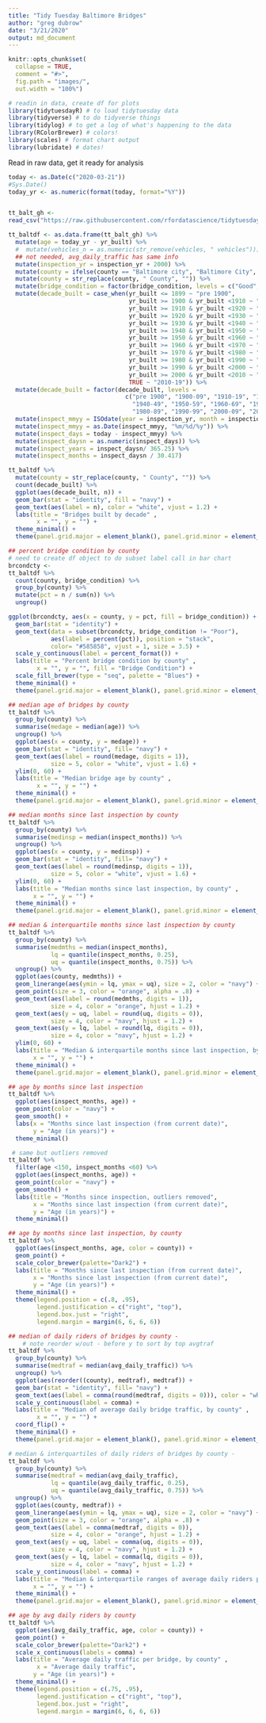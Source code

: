```yaml
---
title: "Tidy Tuesday Baltimore Bridges"
author: "greg dubrow"
date: "3/21/2020"
output: md_document
---
```


```r
knitr::opts_chunk$set(
  collapse = TRUE,
  comment = "#>",
  fig.path = "images/",
  out.width = "100%") 
```

```r
# readin in data, create df for plots
library(tidytuesdayR) # to load tidytuesday data
library(tidyverse) # to do tidyverse things
library(tidylog) # to get a log of what's happening to the data
library(RColorBrewer) # colors!
library(scales) # format chart output
library(lubridate) # dates!
```

Read in raw data, get it ready for analysis
```r
today <- as.Date(c("2020-03-21"))
#Sys.Date()
today_yr <- as.numeric(format(today, format="%Y"))


tt_balt_gh <-
read_csv("https://raw.githubusercontent.com/rfordatascience/tidytuesday/master/data/2018/2018-11-27/baltimore_bridges.csv")

tt_baltdf <- as.data.frame(tt_balt_gh) %>%
  mutate(age = today_yr - yr_built) %>%
  #  mutate(vehicles_n = as.numeric(str_remove(vehicles, " vehicles")))
  ## not needed, avg_daily_traffic has same info
  mutate(inspection_yr = inspection_yr + 2000) %>%
  mutate(county = ifelse(county == "Baltimore city", "Baltimore City", county)) %>% 
  mutate(county = str_replace(county, " County", "")) %>%
  mutate(bridge_condition = factor(bridge_condition, levels = c("Good", "Fair", "Poor"))) %>%
  mutate(decade_built = case_when(yr_built <= 1899 ~ "pre 1900", 
                                  yr_built >= 1900 & yr_built <1910 ~ "1900-09",
                                  yr_built >= 1910 & yr_built <1920 ~ "1910-19",
                                  yr_built >= 1920 & yr_built <1930 ~ "1920-29",
                                  yr_built >= 1930 & yr_built <1940 ~ "1930-39",
                                  yr_built >= 1940 & yr_built <1950 ~ "1940-49",
                                  yr_built >= 1950 & yr_built <1960 ~ "1950-59",
                                  yr_built >= 1960 & yr_built <1970 ~ "1960-69",
                                  yr_built >= 1970 & yr_built <1980 ~ "1970-79",
                                  yr_built >= 1980 & yr_built <1990 ~ "1980-89",
                                  yr_built >= 1990 & yr_built <2000 ~ "1990-99",
                                  yr_built >= 2000 & yr_built <2010 ~ "2000-09",
                                  TRUE ~ "2010-19")) %>%
  mutate(decade_built = factor(decade_built, levels = 
                                 c("pre 1900", "1900-09", "1910-19", "1920-29", "1930-39",
                                   "1940-49", "1950-59", "1960-69", "1970-79", 
                                   "1980-89", "1990-99", "2000-09", "2010-19"))) %>%
  mutate(inspect_mmyy = ISOdate(year = inspection_yr, month = inspection_mo, day = "01")) %>%
  mutate(inspect_mmyy = as.Date(inspect_mmyy, "%m/%d/%y")) %>%
  mutate(inspect_days = today - inspect_mmyy) %>%
  mutate(inspect_daysn = as.numeric(inspect_days)) %>%
  mutate(inspect_years = inspect_daysn/ 365.25) %>%
  mutate(inspect_months = inspect_daysn / 30.417)

```


```r
tt_baltdf %>% 
  mutate(county = str_replace(county, " County", "")) %>%
  count(decade_built) %>%
  ggplot(aes(decade_built, n)) +
  geom_bar(stat = "identity", fill = "navy") +
  geom_text(aes(label = n), color = "white", vjust = 1.2) +
  labs(title = "Bridges built by decade" ,
        x = "", y = "") +
  theme_minimal() +
  theme(panel.grid.major = element_blank(), panel.grid.minor = element_blank())
```

```r
## percent bridge condition by county
# need to create df object to do subset label call in bar chart
brcondcty <- 
tt_baltdf %>%
  count(county, bridge_condition) %>%
  group_by(county) %>%
  mutate(pct = n / sum(n)) %>%
  ungroup() 

ggplot(brcondcty, aes(x = county, y = pct, fill = bridge_condition)) +
  geom_bar(stat = "identity") +
  geom_text(data = subset(brcondcty, bridge_condition != "Poor"), 
            aes(label = percent(pct)), position = "stack", 
            color= "#585858", vjust = 1, size = 3.5) +
  scale_y_continuous(label = percent_format()) +
  labs(title = "Percent bridge condition by county" , 
        x = "", y = "", fill = "Bridge Condition") +
  scale_fill_brewer(type = "seq", palette = "Blues") +
  theme_minimal() +
  theme(panel.grid.major = element_blank(), panel.grid.minor = element_blank())
```

```r
## median age of bridges by county
tt_baltdf %>%
  group_by(county) %>%
  summarise(medage = median(age)) %>%
  ungroup() %>%
  ggplot(aes(x = county, y = medage)) +
  geom_bar(stat = "identity", fill= "navy") +
  geom_text(aes(label = round(medage, digits = 1)), 
            size = 5, color = "white", vjust = 1.6) +
  ylim(0, 60) +
  labs(title = "Median bridge age by county" , 
        x = "", y = "") +
  theme_minimal() +
  theme(panel.grid.major = element_blank(), panel.grid.minor = element_blank())
```

```r

## median months since last inspection by county
tt_baltdf %>%
  group_by(county) %>%
  summarise(medinsp = median(inspect_months)) %>%
  ungroup() %>%
  ggplot(aes(x = county, y = medinsp)) +
  geom_bar(stat = "identity", fill= "navy") +
  geom_text(aes(label = round(medinsp, digits = 1)), 
            size = 5, color = "white", vjust = 1.6) +
  ylim(0, 60) +
  labs(title = "Median months since last inspection, by county" , 
       x = "", y = "") +
  theme_minimal() +
  theme(panel.grid.major = element_blank(), panel.grid.minor = element_blank())
```

```r
## median & interquartile months since last inspection by county
tt_baltdf %>%
  group_by(county) %>%
  summarise(medmths = median(inspect_months),
            lq = quantile(inspect_months, 0.25),
            uq = quantile(inspect_months, 0.75)) %>%
  ungroup() %>%
  ggplot(aes(county, medmths)) +
  geom_linerange(aes(ymin = lq, ymax = uq), size = 2, color = "navy") +
  geom_point(size = 3, color = "orange", alpha = .8) +
  geom_text(aes(label = round(medmths, digits = 1)), 
            size = 4, color = "orange", hjust = 1.2) +
  geom_text(aes(y = uq, label = round(uq, digits = 0)), 
            size = 4, color = "navy", hjust = 1.2) +
  geom_text(aes(y = lq, label = round(lq, digits = 0)), 
            size = 4, color = "navy", hjust = 1.2) +
  ylim(0, 60) +
  labs(title = "Median & interquartile months since last inspection, by county" , 
       x = "", y = "") +
  theme_minimal() +
  theme(panel.grid.major = element_blank(), panel.grid.minor = element_blank())
```

```r
## age by months since last inspection
tt_baltdf %>%
  ggplot(aes(inspect_months, age)) +
  geom_point(color = "navy") +
  geom_smooth() +
  labs(x = "Months since last inspection (from current date)",
       y = "Age (in years)") +
  theme_minimal()
```

```r
 # same but outliers removed
tt_baltdf %>%
  filter(age <150, inspect_months <60) %>%
  ggplot(aes(inspect_months, age)) +
  geom_point(color = "navy") +
  geom_smooth() +
  labs(title = "Months since inspection, outliers removed", 
       x = "Months since last inspection (from current date)",
       y = "Age (in years)") +
  theme_minimal()
```

```r
## age by months since last inspection, by county
tt_baltdf %>%
  ggplot(aes(inspect_months, age, color = county)) +
  geom_point() +
  scale_color_brewer(palette="Dark2") +
  labs(title = "Months since last inspection (from current date)", 
       x = "Months since last inspection (from current date)",
       y = "Age (in years)") +
  theme_minimal() +
  theme(legend.position = c(.8, .95),
        legend.justification = c("right", "top"),
        legend.box.just = "right",
        legend.margin = margin(6, 6, 6, 6))
```

```r
## median of daily riders of bridges by county - 
    # note reorder w/out - before y to sort by top avgtraf
tt_baltdf %>%
  group_by(county) %>%
  summarise(medtraf = median(avg_daily_traffic)) %>%
  ungroup() %>%
  ggplot(aes(reorder((county), medtraf), medtraf)) +
  geom_bar(stat = "identity", fill= "navy") +
  geom_text(aes(label = comma(round(medtraf, digits = 0))), color = "white", hjust = 1.2) +
  scale_y_continuous(label = comma) +
  labs(title = "Median of average daily bridge traffic, by county" ,
        x = "", y = "") +
  coord_flip() +
  theme_minimal() +
  theme(panel.grid.major = element_blank(), panel.grid.minor = element_blank())
```

```r
# median & interquartiles of daily riders of bridges by county -
tt_baltdf %>%
  group_by(county) %>%
  summarise(medtraf = median(avg_daily_traffic),
            lq = quantile(avg_daily_traffic, 0.25),
            uq = quantile(avg_daily_traffic, 0.75)) %>%
  ungroup() %>%
  ggplot(aes(county, medtraf)) +
  geom_linerange(aes(ymin = lq, ymax = uq), size = 2, color = "navy") +
  geom_point(size = 3, color = "orange", alpha = .8) +
  geom_text(aes(label = comma(medtraf, digits = 0)), 
            size = 4, color = "orange", hjust = 1.2) +
  geom_text(aes(y = uq, label = comma(uq, digits = 0)), 
            size = 4, color = "navy", hjust = 1.2) +
  geom_text(aes(y = lq, label = comma(lq, digits = 0)), 
            size = 4, color = "navy", hjust = 1.2) +
  scale_y_continuous(label = comma) +
  labs(title = "Median & interquartile ranges of average daily riders per bridge, by county" , 
       x = "", y = "") +
  theme_minimal() +
  theme(panel.grid.major = element_blank(), panel.grid.minor = element_blank())
```

```r
## age by avg daily riders by county
tt_baltdf %>%
  ggplot(aes(avg_daily_traffic, age, color = county)) +
  geom_point() +
  scale_color_brewer(palette="Dark2") +
  scale_x_continuous(labels = comma) +
  labs(title = "Average daily traffic per bridge, by county" , 
        x = "Average daily traffic",
       y = "Age (in years)") +
  theme_minimal() +
  theme(legend.position = c(.75, .95),
        legend.justification = c("right", "top"),
        legend.box.just = "right",
        legend.margin = margin(6, 6, 6, 6))
```

